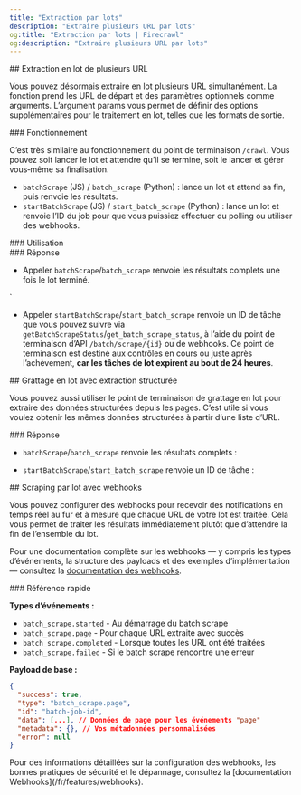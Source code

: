 ```yaml
---
title: "Extraction par lots"
description: "Extraire plusieurs URL par lots"
og:title: "Extraction par lots | Firecrawl"
og:description: "Extraire plusieurs URL par lots"
---
```



<div id="batch-scraping-multiple-urls">
  ## Extraction en lot de plusieurs URL
</div>

Vous pouvez désormais extraire en lot plusieurs URL simultanément. La fonction prend les URL de départ et des paramètres optionnels comme arguments. L’argument params vous permet de définir des options supplémentaires pour le traitement en lot, telles que les formats de sortie.

<div id="how-it-works">
  ### Fonctionnement
</div>

C’est très similaire au fonctionnement du point de terminaison `/crawl`. Vous pouvez soit lancer le lot et attendre qu’il se termine, soit le lancer et gérer vous‑même sa finalisation.

* `batchScrape` (JS) / `batch_scrape` (Python) : lance un lot et attend sa fin, puis renvoie les résultats.
* `startBatchScrape` (JS) / `start_batch_scrape` (Python) : lance un lot et renvoie l’ID du job pour que vous puissiez effectuer du polling ou utiliser des webhooks.

<div id="usage">
  ### Utilisation
</div>

<CodeGroup>
  <BatchScrapePython />

  <BatchScrapeNode />

  <BatchScrapeCURL />
</CodeGroup>

<div id="response">
  ### Réponse
</div>

* Appeler `batchScrape`/`batch_scrape` renvoie les résultats complets une fois le lot terminé.

<BatchScrapeOutput />

`

* Appeler `startBatchScrape`/`start_batch_scrape` renvoie un ID de tâche que vous pouvez suivre via `getBatchScrapeStatus`/`get_batch_scrape_status`, à l’aide du point de terminaison d’API `/batch/scrape/{id}` ou de webhooks. Ce point de terminaison est destiné aux contrôles en cours ou juste après l’achèvement, **car les tâches de lot expirent au bout de 24 heures**.

<BatchScrapeAsyncOutput />

<div id="batch-scrape-with-structured-extraction">
  ## Grattage en lot avec extraction structurée
</div>

Vous pouvez aussi utiliser le point de terminaison de grattage en lot pour extraire des données structurées depuis les pages. C’est utile si vous voulez obtenir les mêmes données structurées à partir d’une liste d’URL.

<CodeGroup>
  <BatchScrapeExtractPython />

  <BatchScrapeExtractNode />

  <BatchScrapeExtractCURL />
</CodeGroup>

<div id="response">
  ### Réponse
</div>

* `batchScrape`/`batch_scrape` renvoie les résultats complets :

<BatchScrapeExtractOutput />

* `startBatchScrape`/`start_batch_scrape` renvoie un ID de tâche :

<BatchScrapeExtractAsyncOutput />

<div id="batch-scrape-with-webhooks">
  ## Scraping par lot avec webhooks
</div>

Vous pouvez configurer des webhooks pour recevoir des notifications en temps réel au fur et à mesure que chaque URL de votre lot est traitée. Cela vous permet de traiter les résultats immédiatement plutôt que d’attendre la fin de l’ensemble du lot.

<BatchScrapeWebhookCURL />

Pour une documentation complète sur les webhooks — y compris les types d’événements, la structure des payloads et des exemples d’implémentation — consultez la [documentation des webhooks](/fr/features/webhooks).

<div id="quick-reference">
  ### Référence rapide
</div>

**Types d’événements :**

* `batch_scrape.started` - Au démarrage du batch scrape
* `batch_scrape.page` - Pour chaque URL extraite avec succès
* `batch_scrape.completed` - Lorsque toutes les URL ont été traitées
* `batch_scrape.failed` - Si le batch scrape rencontre une erreur

**Payload de base :**

```json
{
  "success": true,
  "type": "batch_scrape.page",
  "id": "batch-job-id",
  "data": [...], // Données de page pour les événements "page"
  "metadata": {}, // Vos métadonnées personnalisées
  "error": null
}
```

<Note>
  Pour des informations détaillées sur la configuration des webhooks, les bonnes pratiques de sécurité et le dépannage, consultez la [documentation Webhooks](/fr/features/webhooks).
</Note>
